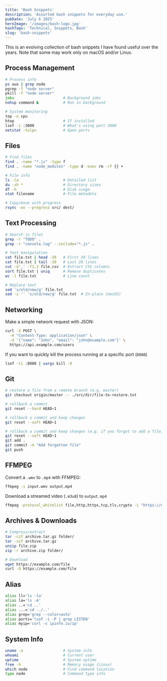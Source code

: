 ```yaml
---
title: 'Bash Snippets'
description: 'Assorted bash snippets for everyday use.'
pubDate: 'July 6 2025'
heroImage: '/images/bash-logo.jpg'
hashTags: 'Technical, Snippets, Bash'
slug: 'bash-snippets'
---
```


This is an evolving collection of bash snippets I have found useful over the years. Note that some may work only on macOS and/or Linux.

## Process Management

```bash
# Process info
ps aux | grep node
pgrep -f "node server"
pkill -f "node server"
jobs                      # Background jobs
nohup command &           # Run in background

# System monitoring
top -o cpu
htop                      # If installed
lsof -i :3000             # What's using port 3000
netstat -tulpn            # Open ports
```

## Files

```bash
# Find files
find . -name "*.js" -type f
find . -name "node_modules" -type d -exec rm -rf {} +

# File info
ls -la                    # Detailed list
du -sh *                  # Directory sizes
df -h                     # Disk usage
stat filename             # File metadata

# Copy/move with progress
rsync -av --progress src/ dest/
```

## Text Processing

```bash
# Search in files
grep -r "TODO" .
grep -r "console.log" --include="*.js" .

# Text manipulation
cat file.txt | head -20   # First 20 lines
cat file.txt | tail -20   # Last 20 lines
cut -d',' -f1,3 file.csv  # Extract CSV columns
sort file.txt | uniq      # Remove duplicates
wc -l file.txt            # Line count

# Replace text
sed 's/old/new/g' file.txt
sed -i '' 's/old/new/g' file.txt  # In-place (macOS)
```

## Networking

Make a simple network request with JSON:

```bash
curl -X POST \
  -H "Content-Type: application/json" \
  -d '{"name": "John", "email": "john@example.com"}' \
  https://api.example.com/users
```

If you want to quickly kill the process running at a specific port (`8080`)

```bash
lsof -ti :8080 | xargs kill -9
```

## Git

```bash
# restore a file from a remote branch (e.g. master)
git checkout origin/master -- ./src/dir/file-to-restore.txt

# rollback a commit
git reset --hard HEAD~1

# rollback a commit and keep changes
git reset --soft HEAD~1

# rollback a commit and keep changes (e.g. if you forgot to add a file)
git reset --soft HEAD~1
git add .
git commit -m "Add forgotten file"
git push
```

## FFMPEG

Convert a `.wmv` to `.mp4` with FFMPEG:

```bash
ffmpeg -i input.wmv output.mp4
```

Download a streamed video (`.m3u8`) to `output.mp4`

```bash
ffmpeg -protocol_whitelist file,http,https,tcp,tls,crypto -i "https://example.com/video720p.h264.mp4.m3u8" -c copy output.mp4
```

## Archives & Downloads

```bash
# Compress/extract
tar -czf archive.tar.gz folder/
tar -xzf archive.tar.gz
unzip file.zip
zip -r archive.zip folder/

# Download
wget https://example.com/file
curl -O https://example.com/file
```

## Alias

```bash
alias ll='ls -la'
alias la='ls -A'
alias ..='cd ..'
alias ...='cd ../..'
alias grep='grep --color=auto'
alias ports='lsof -i -P | grep LISTEN'
alias myip='curl -s ipinfo.io/ip'
```

## System Info

```bash
uname -a                  # System info
whoami                    # Current user
uptime                    # System uptime
free -h                   # Memory usage (Linux)
which node                # Find command location
type node                 # Command type info
```
